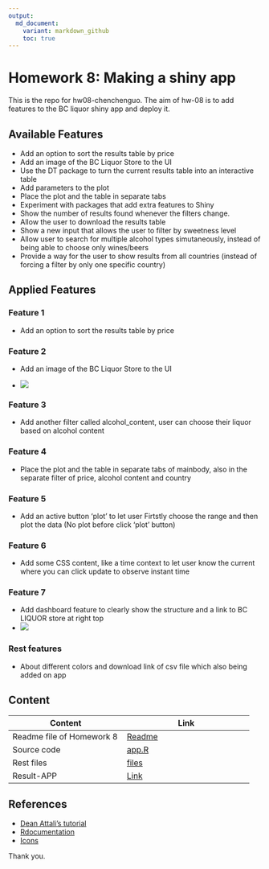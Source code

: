 ```yaml
---
output:
  md_document:
    variant: markdown_github
    toc: true
---
```


# Homework 8: Making a shiny app
This is the repo for hw08-chenchenguo.
The aim of hw-08 is to add features to the BC liquor shiny app and deploy it.

##  Available Features 

   * Add an option to sort the results table by price
   * Add an image of the BC Liquor Store to the UI
   * Use the DT package to turn the current results table into an interactive table
   * Add parameters to the plot
   * Place the plot and the table in separate tabs
   * Experiment with packages that add extra features to Shiny
   * Show the number of results found whenever the filters change.
   * Allow the user to download the results table
   * Show a new input that allows the user to filter by sweetness level
   * Allow user to search for multiple alcohol types simutaneously, instead of being able to choose only wines/beers
   * Provide a way for the user to show results from all countries (instead of forcing a filter by only one specific country)
  
## Applied Features

### Feature 1
  * Add an option to sort the results table by price
  
### Feature 2
  * Add an image of the BC Liquor Store to the UI
  
  * ![](./bcl/www/logo.gif)
  
### Feature 3
  * Add another filter called alcohol_content, user can choose their liquor based on alcohol content
  
### Feature 4
  * Place the plot and the table in separate tabs of mainbody, also in the separate filter of price, alcohol content and country

### Feature 5
  * Add an active button 'plot' to let user Firtstly choose the range and then plot the data (No plot before click 'plot' button)

### Feature 6
  * Add some CSS content, like a time context to let user know the current where you can click update to observe instant time
  
### Feature 7
  * Add dashboard feature to clearly show the structure and a link to BC LIQUOR store at right top
  * ![](./bcl/www/BCLPIC.jpg)

### Rest features 
  * About different colors and download link of csv file which also being added on app


## Content

|Content | Link  |
|--------|---------|
|Readme file of Homework 8 | [Readme](https://github.com/STAT545-UBC-students/hw08-chenchenguo/blob/master/README.md)|
|Source code | [app.R](https://github.com/STAT545-UBC-students/hw08-chenchenguo/blob/master/bcl/app.R)|
|Rest files | [files](https://github.com/STAT545-UBC-students/hw08-chenchenguo/tree/master/bcl)|
|Result-APP|[Link](https://chenchenguo.shinyapps.io/BCL_LIQUOR/)|
## References
- [Dean Attali's tutorial](http://deanattali.com/blog/building-shiny-apps-tutorial/)
- [Rdocumentation](https://www.rdocumentation.org/)
- [Icons](http://fontawesome.io/icons/)

Thank you.